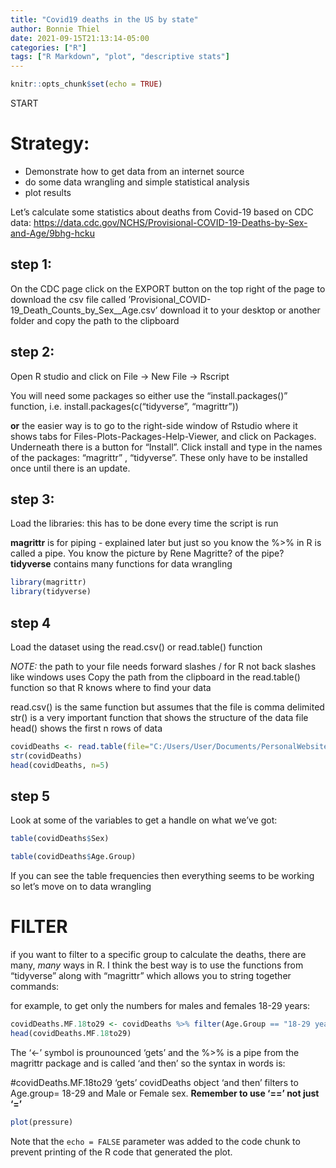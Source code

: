 ```yaml
---
title: "Covid19 deaths in the US by state"
author: Bonnie Thiel
date: 2021-09-15T21:13:14-05:00
categories: ["R"]
tags: ["R Markdown", "plot", "descriptive stats"]
---
```


```r
knitr::opts_chunk$set(echo = TRUE)
```

START

# Strategy: 
  - Demonstrate how to get data from an internet source 
  - do some data wrangling and simple statistical analysis 
  - plot results


Let's calculate some statistics about deaths from Covid-19 based on CDC data:
<https://data.cdc.gov/NCHS/Provisional-COVID-19-Deaths-by-Sex-and-Age/9bhg-hcku>

## step 1:
On the CDC page click on the EXPORT button on the top right of the page to download the csv file called 'Provisional_COVID-19_Death_Counts_by_Sex__Age.csv'
download it to your desktop or another folder and copy the path to the clipboard

## step 2:
Open R studio and click on File -> New File -> Rscript 

You will need some packages so either use the "install.packages()" function, i.e. install.packages(c("tidyverse", "magrittr"))

**or** the easier way is to go to the right-side window of Rstudio where it shows tabs for Files-Plots-Packages-Help-Viewer, and click on Packages. 
Underneath there is a button for "Install". Click install and type in the names of the packages: "magrittr" , "tidyverse". These only have to be installed once until there is an update.

## step 3:
Load the libraries: this has to be done every time the script is run

**magrittr** is for piping - explained later but just so you know the %>% in R is called a pipe. You know the picture by Rene Magritte? of the pipe? 
**tidyverse** contains many functions for data wrangling

```r
library(magrittr) 
library(tidyverse) 
```

## step 4 
Load the dataset using the read.csv() or read.table() function

*NOTE:* the path to your file needs forward slashes / for R not back slashes like windows uses
Copy the path from the clipboard in the read.table() function so that R knows where to find your data

read.csv() is the same function but assumes that the file is comma delimited
str() is a very important function that shows the structure of the data file
head() shows the first n rows of data

```r
covidDeaths <- read.table(file="C:/Users/User/Documents/PersonalWebsite/bonniethiel/content/post/Covid19-deaths/Provisional_COVID-19_Deaths_by_Sex_and_Age.csv", sep=",", header=TRUE) 
str(covidDeaths)
head(covidDeaths, n=5)
```


## step 5 

Look at some of the variables to get a handle on what we've got:
```r
table(covidDeaths$Sex) 
```

```r
table(covidDeaths$Age.Group) 
```

If you can see the table frequencies then everything seems to be working so let's move on to data wrangling


# FILTER 
if you want to filter to a specific group to calculate the deaths, there are many, *many* ways in R. I think the best way is to use the functions from "tidyverse" along with "magrittr" which allows you to string together commands:

for example, to get only the numbers for males and females 18-29 years:
```r
covidDeaths.MF.18to29 <- covidDeaths %>% filter(Age.Group == "18-29 years" & Sex %in% (c("Male", "Female")))
head(covidDeaths.MF.18to29)
```

The '<-' symbol is prounounced 'gets' and the %>% is a pipe from the magrittr package and is called 'and then' so the syntax in words is:

#covidDeaths.MF.18to29 'gets' covidDeaths object 'and then' filters to Age.group= 18-29 and Male or Female sex. **Remember to use '==' not just '='**

```r
plot(pressure)
```

Note that the `echo = FALSE` parameter was added to the code chunk to prevent printing of the R code that generated the plot.
